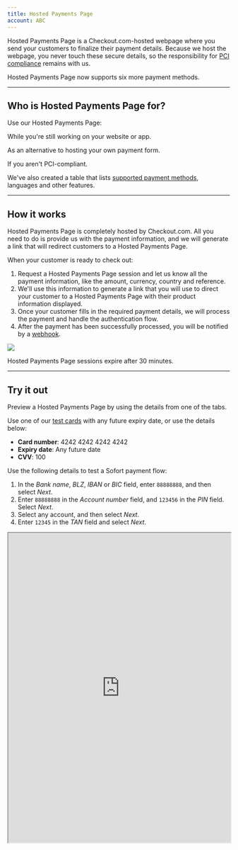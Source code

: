 ```yaml
---
title: Hosted Payments Page
account: ABC
---
```

Hosted Payments Page is a Checkout.com-hosted webpage where you send your customers to finalize their payment details. Because we host the webpage, you never touch these secure details, so the responsibility for [PCI compliance](/risk-management/pci-compliance) remains with us.

<TipBox variant="info">

Hosted Payments Page now supports six more payment methods.

</TipBox>

---

## Who is Hosted Payments Page for?

Use our Hosted Payments Page:

<List>
<ListIconItem>

While you're still working on your website or app.

</ListIconItem>
<ListIconItem>

As an alternative to hosting your own payment form.

</ListIconItem>
<ListIconItem>

If you aren't PCI-compliant.

</ListIconItem>
</List>

We've also created a table that lists [supported payment methods](/integrate/product-support), languages and other features.

---

## How it works

Hosted Payments Page is completely hosted by Checkout.com. All you need to do is provide us with the payment information, and we will generate a link that will redirect customers to a Hosted Payments Page.

When your customer is ready to check out:

1. Request a Hosted Payments Page session and let us know all the payment information, like the amount, currency, country and reference.
2. We'll use this information to generate a link that you will use to direct your customer to a Hosted Payments Page with their product information displayed.
3. Once your customer fills in the required payment details, we will process the payment and handle the authentication flow.
4. After the payment has been successfully processed, you will be notified by a [webhook](/reporting-and-insights/webhooks).

<img src="/docs/Integrate/Hosted Payments/Hosted+Payments+page.png" />

<TipBox variant="note">

Hosted Payments Page sessions expire after 30 minutes.

</TipBox>

---

## Try it out

Preview a Hosted Payments Page by using the details from one of the tabs.

<tabs>
<tab title="Card">

Use one of our [test cards](/testing/test-card-numbers) with any future expiry date, or use the details below:

- **Card number**: 4242 4242 4242 4242
- **Expiry date**: Any future date
- **CVV**: 100

</tab>

<tab title="Sofort">

Use the following details to test a Sofort payment flow:

1. In the _Bank name_, _BLZ_, _IBAN_ or _BIC_ field, enter `88888888`, and then select _Next_.
2. Enter `88888888` in the _Account number_ field, and `123456` in the _PIN_ field. Select _Next_.
3. Select any account, and then select _Next_.
4. Enter `12345` in the _TAN_ field and select _Next_.

</tab>
</tabs>

<Iframe src="https://pay.sandbox.checkout.com/examples/docs-example/" height="700" width="100%" />

---

## Next steps

<ContentPanel variant="heading" title="Product support" imgSrc="/docs/Collect payment/FullСard.svg">

Find out which payment methods Hosted Payments Page supports out of the box.

[Learn more](/integrate/product-support)

</ContentPanel>

<ContentPanel variant="heading" title="Manage your Hosted Payments Page" imgSrc="/docs/Collect payment/Hosted.svg" withBorder={false}>

We'll walk through how to create a Hosted Payments Page or check on the status of one.

[Learn more](/integrate/hosted-payments-page/manage-your-hosted-payments-page)

</ContentPanel>
